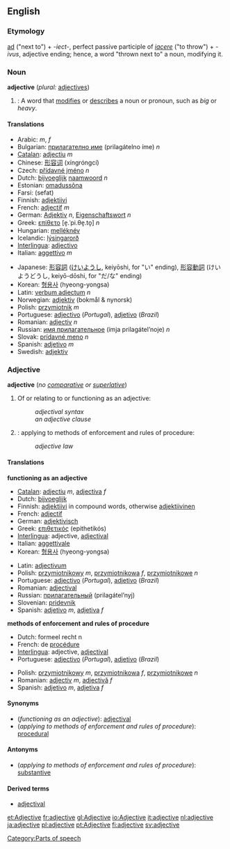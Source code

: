 ==English==

===Etymology===
{{la}} [[ad#Latin|ad]] ("next to") + ''-iect-'', perfect passive participle of ''[[iacere]]'' ("to throw") + ''-ivus'', adjective ending; hence, a word "thrown next to" a noun, modifying it.

===Noun===
'''adjective''' (''plural:'' [[adjectives]])

#{{grammar}}: A word that [[modify|modifies]] or [[describe]]s a noun or pronoun, such as ''big'' or ''heavy''.

====Translations====
{{top}}
<!--languages from A to I go here-->
*Arabic: {{ARchar|[[نعت]]}} {{IPAchar|(naʕt)}} ''m'', {{ARchar|[[صفة]]}} {{IPAchar|(ʂífa)}} ''f''
*Bulgarian: [[прилагателно име]] (prilagátelno íme) ''n''
*[[Catalan]]: [[adjectiu]] ''m''
*Chinese: [[形容词]] (xíngróngcí)
*Czech: [[přídavné jméno]] ''n''
*Dutch: [[bijvoeglijk]] [[naamwoord]] ''n''
*Estonian: [[omadussõna]]
*Farsi: {{FAchar|[[صفت]]}} (sefat) 
*Finnish: [[adjektiivi]]
*French: [[adjectif]] ''m''
*German: [[Adjektiv]] ''n'', [[Eigenschaftswort]] ''n''
*Greek: [[επίθετο]] [e̞.ˈpi.θe̞.to̞] ''n''
*Hungarian: [[melléknév]]
*Icelandic: [[lýsingarorð]]
*[[Interlingua]]: [[adjectivo]]
*Italian: [[aggettivo]] ''m''
{{mid}}
*Japanese: [[形容詞]] ([[けいようし]], keiyōshi, for "い" ending), [[形容動詞]] (けいようどうし, keiyō-dōshi, for "だ/な" ending)
*Korean: [[형용사]] (hyeong-yongsa)
*Latin: [[verbum adiectum]] ''n''
*Norwegian: [[adjektiv]] (bokmål & nynorsk)
*Polish: [[przymiotnik]] ''m''
*Portuguese: [[adjectivo]] (''Portugal''), [[adjetivo]] (''Brazil'')
*Romanian: [[adjectiv]] ''n''
*Russian: [[имя прилaгaтeльнoe]] (ímja prilagátel’noje) ''n''
*Slovak: [[prídavné meno]] ''n''
*Spanish: [[adjetivo]] ''m''
*Swedish: [[adjektiv]]
{{bottom}}

===Adjective===
'''adjective''' (''no [[comparative]] or [[superlative]]'')

#Of or relating to or functioning as an adjective:
#:''adjectival syntax''
#:''an adjective clause''
#{{law}}: applying to methods of enforcement and rules of procedure:
#:''adjective law''

====Translations====
'''functioning as an adjective'''
{{top}}
<!--languages from A to I go here-->
*[[Catalan]]: [[adjectiu]] ''m'', [[adjectiva]] ''f''
*Dutch: [[bijvoeglijk]]
*Finnish: [[adjektiivi]] in compound words, otherwise [[adjektiivinen]]
*French: [[adjectif]]
*German: [[adjektivisch]]
*Greek: [[επιθετικός]] (epithetikós)
*[[Interlingua]]: adjective, [[adjectival]]
*Italian: [[aggettivale]]
*Korean: [[형용사]] (hyeong-yongsa)
{{mid}}
*Latin: [[adjectivum]]
*Polish: [[przymiotnikowy]] ''m'', [[przymiotnikowa]] ''f'', [[przymiotnikowe]] ''n''
*Portuguese: [[adjectivo]] (''Portugal''), [[adjetivo]] (''Brazil'')
*Romanian: [[adjectival]]
*Russian: [[прилaгaтeльный]] (prilagátel’nyj)
*Slovenian: [[pridevnik]]
*Spanish: [[adjetivo]] ''m'', [[adjetiva]] ''f''
{{bottom}}

'''methods of enforcement and rules of procedure'''
{{top}}
<!--languages from A to I go here-->
*Dutch: formeel recht n
*French: de [[procédure]]
*[[Interlingua]]: adjective, [[adjectival]]
*Portuguese: [[adjectivo]] (''Portugal''), [[adjetivo]] (''Brazil'')
{{mid}}
<!--languages from J to Z go here-->
*Polish: [[przymiotnikowy]] ''m'', [[przymiotnikowa]] ''f'', [[przymiotnikowe]] ''n''
*Romanian: [[adjectiv]] ''m'', [[adjectivă]] ''f''
*Spanish: [[adjetivo]] ''m'', [[adjetiva]] ''f''
{{bottom}}

====Synonyms====
*(''functioning as an adjective''): [[adjectival]]
*(''applying to methods of enforcement and rules of procedure''): [[procedural]]

====Antonyms====
*(''applying to methods of enforcement and rules of procedure''): [[substantive]]

====Derived terms====
*[[adjectival]]

[[Category:Parts of speech]]

[[et:Adjective]]
[[fr:adjective]]
[[gl:Adjective]]
[[io:Adjective]]
[[it:adjective]]
[[nl:adjective]]
[[ja:adjective]]
[[pl:adjective]]
[[pt:Adjective]]
[[fi:adjective]]
[[sv:adjective]]